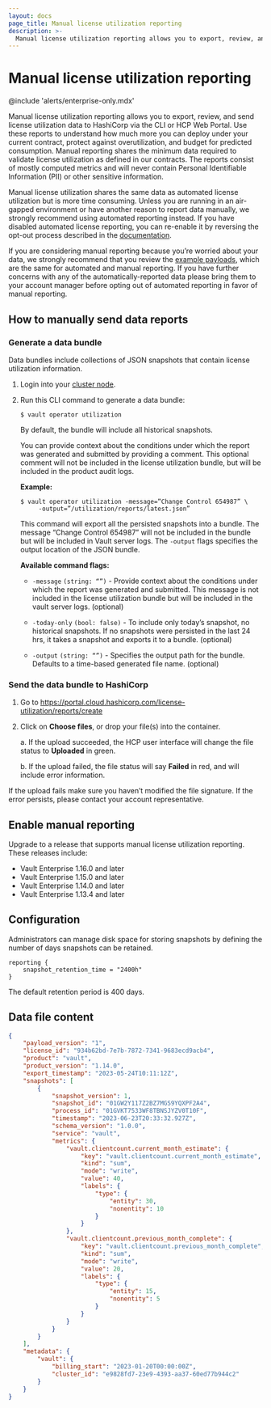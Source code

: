 ```yaml
---
layout: docs
page_title: Manual license utilization reporting
description: >-
  Manual license utilization reporting allows you to export, review, and send license utilization data to HashiCorp through the CLI or HCP Web Portal.
---
```


# Manual license utilization reporting

@include 'alerts/enterprise-only.mdx'

Manual license utilization reporting allows you to export, review, and send
license utilization data to HashiCorp via the CLI or HCP Web Portal. Use these
reports to understand how much more you can deploy under your current contract,
protect against overutilization, and budget for predicted consumption. Manual
reporting shares the minimum data required to validate license utilization as
defined in our contracts. The reports consist of mostly computed metrics and
will never contain Personal Identifiable Information (PII) or other sensitive
information. 

Manual license utilization shares the same data as automated license utilization
but is more time consuming. Unless you are running in an air-gapped environment
or have another reason to report data manually, we strongly recommend using
automated reporting instead. If you have disabled automated license reporting,
you can re-enable it by reversing the opt-out process described in the
[documentation](/vault/docs/enterprise/license/utilization-reporting#opt-out). 

If you are considering manual reporting because you’re worried about your data,
we strongly recommend that you review the [example
payloads](#data-file-content), which are the same for automated and manual
reporting. If you have further concerns with any of the automatically-reported
data please bring them to your account manager before opting out of automated
reporting in favor of manual reporting.

## How to manually send data reports

### Generate a data bundle

Data bundles include collections of JSON snapshots that contain license
utilization information.  

1. Login into your [cluster node](/vault/tutorials/cloud/vault-access-cluster).
1. Run this CLI command to generate a data bundle:

   ```shell-session
   $ vault operator utilization
   ```

   By default, the bundle will include all historical snapshots. 

   You can provide context about the conditions under which the report was
   generated and submitted by providing a comment. This optional comment will
   not be included in the license utilization bundle, but will be included in
   the product audit logs. 

   **Example:**

   ```shell-session
   $ vault operator utilization -message=”Change Control 654987” \
        -output=”/utilization/reports/latest.json”
   ```

   This command will export all the persisted snapshots into a bundle. The
   message “Change Control 654987” will not be included in the bundle but will
   be included in Vault server logs. The `-output` flags specifies the output
   location of the JSON bundle. 

   **Available command flags:**

   - `-message` `(string: “”)` - Provide context about the conditions under
   which the report was generated and submitted. This message is not included
   in the license utilization bundle but will be included in the vault server
   logs. (optional)

   - `-today-only` `(bool: false)` - To include only today’s snapshot, no
   historical snapshots. If no snapshots were persisted in the last 24 hrs, it
   takes a snapshot and exports it to a bundle. (optional)    
   
   - `-output` `(string: “”)` - Specifies the output path for the bundle.
   Defaults to a time-based generated file name. (optional)


### Send the data bundle to HashiCorp

1. Go to https://portal.cloud.hashicorp.com/license-utilization/reports/create
1. Click on **Choose files**, or drop your file(s) into the container.

    a. If the upload succeeded, the HCP user interface will change the file
    status to **Uploaded** in green.
    
    b. If the upload failed, the file status will say **Failed** in red, and
    will include error information. 

If the upload fails make sure you haven’t modified the file signature. If the
error persists, please contact your account representative. 


## Enable manual reporting

Upgrade to a release that supports manual license utilization reporting. These
releases include: 

- Vault Enterprise 1.16.0 and later
- Vault Enterprise 1.15.0 and later
- Vault Enterprise 1.14.0 and later
- Vault Enterprise 1.13.4 and later

## Configuration

Administrators can manage disk space for storing snapshots by defining the
number of days snapshots can be retained. 

```hcl
reporting {
    snapshot_retention_time = "2400h"
}
```

The default retention period is 400 days. 

## Data file content

<CodeBlockConfig hideClipboard>

```json
{
    "payload_version": "1",
    "license_id": "934b62bd-7e7b-7872-7341-9683ecd9acb4",
    "product": "vault",
    "product_version": "1.14.0",
    "export_timestamp": "2023-05-24T10:11:12Z",
    "snapshots": [
        {
            "snapshot_version": 1,
            "snapshot_id": "01GW2Y117Z2BZ7MGS9YQXPF2A4",
            "process_id": "01GVKT7533WF8TBNSJYZV0T10F",
            "timestamp": "2023-06-23T20:33:32.927Z",
            "schema_version": "1.0.0",
            "service": "vault",
            "metrics": {
                "vault.clientcount.current_month_estimate": {
                    "key": "vault.clientcount.current_month_estimate",
                    "kind": "sum",
                    "mode": "write",
                    "value": 40,
                    "labels": {
                        "type": {
                            "entity": 30,
                            "nonentity": 10
                        }
                    }
                },
                "vault.clientcount.previous_month_complete": {
                    "key": "vault.clientcount.previous_month_complete",
                    "kind": "sum",
                    "mode": "write",
                    "value": 20,
                    "labels": {
                        "type": {
                            "entity": 15,
                            "nonentity": 5
                        }
                    }
                }
            }
        }
    ],
    "metadata": {
        "vault": {
            "billing_start": "2023-01-20T00:00:00Z",
            "cluster_id": "e9828fd7-23e9-4393-aa37-60ed77b944c2"
        }
    }
}
```

</CodeBlockConfig>